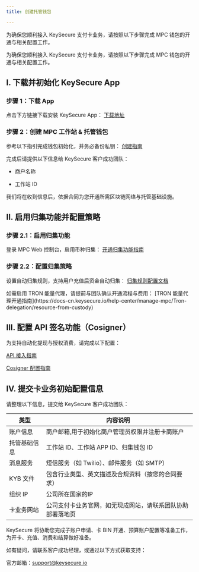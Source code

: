 ```yaml
---
title: 创建托管钱包

---
```

为确保您顺利接入 KeySecure 支付卡业务，请按照以下步骤完成 MPC 钱包的开通与相关配置工作。

为确保您顺利接入 KeySecure 支付卡业务，请按照以下步骤完成 MPC 钱包的开通与相关配置工作。

## I. 下载并初始化 KeySecure App
### 步骤 1：下载 App
点击下方链接下载安装 KeySecure App：
[下载地址](https://www.keysecure.io/download-app/)

### 步骤 2：创建 MPC 工作站 & 托管钱包
参考以下指引完成钱包初始化，并务必备份私钥：
[创建指南](https://docs-cn.keysecure.io/user-guide/mpc-wallet/wallet/create-wallet)

完成后请提供以下信息给 KeySecure 客户成功团队：

* 商户名称

* 工作站 ID

我们将在收到信息后，依据合同为您开通所需区块链网络与托管基础设施。

## II. 启用归集功能并配置策略
### 步骤 2.1：启用归集功能
登录 MPC Web 控制台，启用币种归集：
[开通归集功能指南](https://docs-cn.keysecure.io/user-guide/mpc-wallet/consolidate/co-signer/execute)

### 步骤 2.2：配置归集策略
设置自动归集规则，支持用户充值后资金自动归集：
[归集规则配置文档](https://docs-cn.keysecure.io/user-guide/mpc-wallet/consolidate/co-signer/rules)

<Note>
如需启用 TRON 能量代理，请提前与团队确认开通流程与费用：
 [TRON 能量代理开通指南](https://docs-cn.keysecure.io/help-center/manage-mpc/Tron-delegation/resource-from-custody)
</Note>

## III. 配置 API 签名功能（Cosigner）
为支持自动化提现与授权消费，请完成以下配置：

[API 接入指南](https://docs-cn.keysecure.io/user-guide/mpc-wallet/api-integration/api)

[Cosigner 配置指南](https://docs-cn.keysecure.io/user-guide/mpc-wallet/api-integration/co-signer)

## IV. 提交卡业务初始配置信息
请整理以下信息，提交给 KeySecure 客户成功团队：

| 类型 | 内容说明 |
|------|------|
| 账户信息 | 商户邮箱,用于初始化商户管理员权限并注册卡商账户 |
| 托管基础信息 | 工作站 ID、工作站 APP ID、归集钱包 ID |
| 消息服务 | 短信服务（如 Twilio）、邮件服务（如 SMTP） |
| KYB 文件 | 包含行业类型、英文描述及合规资料（按您的合同要求） |
| 组织 IP | 公司所在国家的IP |
| 卡业务网站 | 公司支付卡业务官网，如无现成网站，请联系团队协助部署落地页 |



KeySecure 将协助您完成子账户申请、卡 BIN 开通、预算账户配置等准备工作，为开卡、充值、消费和结算做好准备。


<Tip> 
如有疑问，请联系客户成功经理，或通过以下方式获取支持：

官方邮箱：support@keysecure.io
</Tip>
